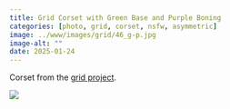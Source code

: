 ```yaml
---
title: Grid Corset with Green Base and Purple Boning
categories: [photo, grid, corset, nsfw, asymmetric]
image: ../www/images/grid/46_g-p.jpg
image-alt: ""
date: 2025-01-24
---
```


Corset from the [grid project](/posts/2025-01-27_grid-project.html).

![](../www/images/grid/46_g-p.jpg)

